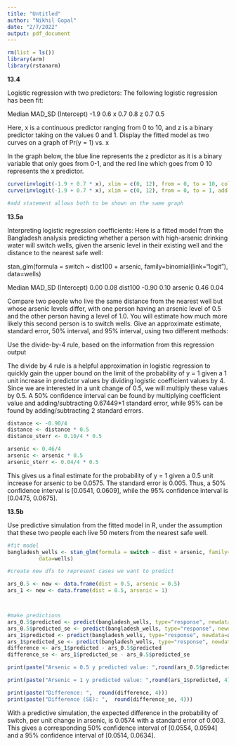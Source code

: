 ```yaml
---
title: "Untitled"
author: "Nikhil Gopal"
date: "2/7/2022"
output: pdf_document
---
```


```r
rm(list = ls())
library(arm)
library(rstanarm)
```


**13.4**

Logistic regression with two predictors: The following logistic regression has been fit:

Median MAD_SD
(Intercept) -1.9 0.6
x 0.7 0.8
z 0.7 0.5

Here, x is a continuous predictor ranging from 0 to 10, and z is a binary predictor taking on the
values 0 and 1. Display the fitted model as two curves on a graph of Pr(y = 1) vs. x


In the graph below, the blue line represents the z predictor as it is a binary variable that only goes from 0-1, and the red line which goes from 0 10 represents the x predictor.


```r

curve(invlogit(-1.9 + 0.7 * x), xlim = c(0, 12), from = 0, to = 10, col = "red")
curve(invlogit(-1.9 + 0.7 * x), xlim = c(0, 12), from = 0, to = 1, add = TRUE, col = "blue")

#add statement allows both to be shown on the same graph
```


**13.5a**

Interpreting logistic regression coefficients: Here is a fitted model from the Bangladesh analysis
predicting whether a person with high-arsenic drinking water will switch wells, given the
arsenic level in their existing well and the distance to the nearest safe well:

stan_glm(formula = switch ~ dist100 + arsenic, family=binomial(link="logit"),
data=wells)

Median MAD_SD
(Intercept) 0.00 0.08
dist100 -0.90 0.10
arsenic 0.46 0.04

Compare two people who live the same distance from the nearest well but whose arsenic levels
differ, with one person having an arsenic level of 0.5 and the other person having a level of
1.0. You will estimate how much more likely this second person is to switch wells. Give
an approximate estimate, standard error, 50% interval, and 95% interval, using two different
methods:

Use the divide-by-4 rule, based on the information from this regression output

The divide by 4 rule is a helpful approximation in logistic regression to quickly gain the upper bound on the limit of the probability of y = 1 given a 1 unit increase in predictor values by dividing logistic coefficient values by 4. Since we are interested in a unit change of 0.5, we will multiply these values by 0.5. A 50% confidence interval can be found by multiplying coefficient value and adding/subtracting 0.67449*1 standard error, while 95% can be found by adding/subtracting 2 standard errors.

```r

distance <- -0.90/4 
distance <- distance * 0.5
distance_sterr <- 0.10/4 * 0.5

arsenic <- 0.46/4 
arsenic <- arsenic * 0.5
arsenic_sterr <- 0.04/4 * 0.5

```


This gives us a final estimate for the probability of y = 1 given a 0.5 unit increase for arsenic to be 0.0575. The standard error is 0.005. Thus, a 50% confidence interval is [0.0541, 0.0609], while the 95% confidence interval is [0.0475, 0.0675]. 


**13.5b**

Use predictive simulation from the fitted model in R, under the assumption that these two
people each live 50 meters from the nearest safe well.

```r
#fit model
bangladesh_wells <- stan_glm(formula = switch ~ dist + arsenic, family=binomial(link="logit"),
          data=wells)
```

```r
#create new dfs to represent cases we want to predict

ars_0.5 <- new <- data.frame(dist = 0.5, arsenic = 0.5)
ars_1 <- new <- data.frame(dist = 0.5, arsenic = 1)



#make predictions
ars_0.5$predicted <- predict(bangladesh_wells, type="response", newdata=ars_0.5, se.fit = T)$fit
ars_0.5$predicted_se <- predict(bangladesh_wells, type="response", newdata=ars_0.5, se.fit = T)$se.fit
ars_1$predicted <- predict(bangladesh_wells, type="response", newdata=ars_1, se.fit = T)$fit
ars_1$predicted_se <- predict(bangladesh_wells, type="response", newdata=ars_1, se.fit = T)$se.fit
difference <- ars_1$predicted - ars_0.5$predicted
difference_se <- ars_1$predicted_se - ars_0.5$predicted_se

print(paste("Arsenic = 0.5 y predicted value: ",round(ars_0.5$predicted, 4), "SE: ", round(ars_0.5$predicted_se, 4)))

print(paste("Arsenic = 1 y predicted value: ",round(ars_1$predicted, 4), "SE: ", round(ars_1$predicted_se, 4)))

print(paste("Difference: ",  round(difference, 4)))
print(paste("Difference (SE): ",  round(difference_se, 4)))
```


With a predictive simulation, the expected difference in the probability of switch, per unit change in arsenic, is 0.0574 with a standard error of 0.003. This gives a corresponding 50% confidence interval of
[0.0554, 0.0594] and a 95% confidence interval of [0.0514, 0.0634].
